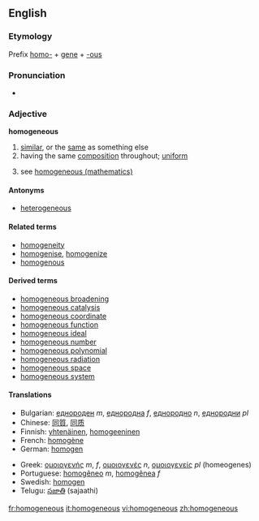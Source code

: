 ==English==

===Etymology===
Prefix [[homo-]] + [[gene]] + [[-ous]]

===Pronunciation===
*{{audio|en-us-homogeneous.ogg|Audio (US)}} {{audio|en-uk-homogeneous.ogg|Audio (UK)}}

===Adjective===
'''homogeneous'''

# [[similar]], or the [[same]] as something else
# having the same [[composition]] throughout; [[uniform]]
#{{mathematics}} see [[w:homogeneous (mathematics)|homogeneous (mathematics)]]

====Antonyms====
*[[heterogeneous]]

====Related terms====
*[[homogeneity]]
*[[homogenise]], [[homogenize]]
*[[homogenous]]

====Derived terms====
*[[homogeneous broadening]]
*[[homogeneous catalysis]]
*[[homogeneous coordinate]]
*[[homogeneous function]]
*[[homogeneous ideal]]
*[[homogeneous number]]
*[[homogeneous polynomial]]
*[[homogeneous radiation]]
*[[homogeneous space]]
*[[homogeneous system]]

====Translations====
{{top}}
*Bulgarian: [[еднороден]] ''m'', [[еднородна]] ''f'', [[еднородно]] ''n'', [[еднородни]] ''pl''
*Chinese: [[同質]], [[同质]]
*Finnish: [[yhtenäinen]], [[homogeeninen]]
*French: [[homogène]]
*German: [[homogen]]
{{mid}}
*Greek: [[ομοιογενής]] ''m'', ''f'', [[ομοιογενές]] ''n'', [[ομοιογενείς]] ''pl'' (homeogenes)
*Portuguese: [[homogêneo]] ''m'', [[homogênea]] ''f''
*Swedish: [[homogen#Swedish|homogen]]
*Telugu: [[సజాతి]] (sajaathi)
{{bottom}}

[[fr:homogeneous]]
[[it:homogeneous]]
[[vi:homogeneous]]
[[zh:homogeneous]]